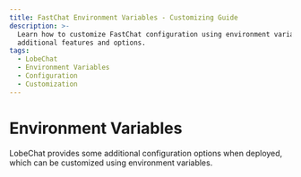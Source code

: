 ```yaml
---
title: FastChat Environment Variables - Customizing Guide
description: >-
  Learn how to customize FastChat configuration using environment variables for
  additional features and options.
tags:
  - LobeChat
  - Environment Variables
  - Configuration
  - Customization
---
```


# Environment Variables

LobeChat provides some additional configuration options when deployed, which can be customized using environment variables.

<Cards>
  <Card href={'environment-variables/basic'} title={'Basic Environment Variables'} />
  <Card href={'environment-variables/model-provider'} title={'Model Service Providers'} />
  <Cards href={'environment-variables/auth'} title={'Authentication'} />
  <Cards href={'environment-variables/analytics'} title={'Data Analytics'} />
</Cards>
